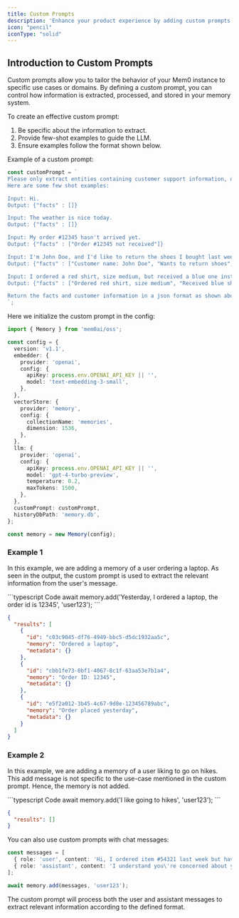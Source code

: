 ```yaml
---
title: Custom Prompts
description: 'Enhance your product experience by adding custom prompts tailored to your needs'
icon: "pencil"
iconType: "solid"
---
```


## Introduction to Custom Prompts

Custom prompts allow you to tailor the behavior of your Mem0 instance to specific use cases or domains. 
By defining a custom prompt, you can control how information is extracted, processed, and stored in your memory system.

To create an effective custom prompt:
1. Be specific about the information to extract.
2. Provide few-shot examples to guide the LLM.
3. Ensure examples follow the format shown below.

Example of a custom prompt:

```typescript
const customPrompt = `
Please only extract entities containing customer support information, order details, and user information. 
Here are some few shot examples:

Input: Hi.
Output: {"facts" : []}

Input: The weather is nice today.
Output: {"facts" : []}

Input: My order #12345 hasn't arrived yet.
Output: {"facts" : ["Order #12345 not received"]}

Input: I'm John Doe, and I'd like to return the shoes I bought last week.
Output: {"facts" : ["Customer name: John Doe", "Wants to return shoes", "Purchase made last week"]}

Input: I ordered a red shirt, size medium, but received a blue one instead.
Output: {"facts" : ["Ordered red shirt, size medium", "Received blue shirt instead"]}

Return the facts and customer information in a json format as shown above.
`;
```

Here we initialize the custom prompt in the config:

```typescript
import { Memory } from 'mem0ai/oss';

const config = {
  version: 'v1.1',
  embedder: {
    provider: 'openai',
    config: {
      apiKey: process.env.OPENAI_API_KEY || '',
      model: 'text-embedding-3-small',
    },
  },
  vectorStore: {
    provider: 'memory',
    config: {
      collectionName: 'memories',
      dimension: 1536,
    },
  },
  llm: {
    provider: 'openai',
    config: {
      apiKey: process.env.OPENAI_API_KEY || '',
      model: 'gpt-4-turbo-preview',
      temperature: 0.2,
      maxTokens: 1500,
    },
  },
  customPrompt: customPrompt,
  historyDbPath: 'memory.db',
};

const memory = new Memory(config);
```

### Example 1

In this example, we are adding a memory of a user ordering a laptop. As seen in the output, the custom prompt is used to extract the relevant information from the user's message.

<CodeGroup>
```typescript Code
await memory.add('Yesterday, I ordered a laptop, the order id is 12345', 'user123');
```

```json Output
{
  "results": [
    {
      "id": "c03c9045-df76-4949-bbc5-d5dc1932aa5c",
      "memory": "Ordered a laptop",
      "metadata": {}
    },
    {
      "id": "cbb1fe73-0bf1-4067-8c1f-63aa53e7b1a4",
      "memory": "Order ID: 12345",
      "metadata": {}
    },
    {
      "id": "e5f2a012-3b45-4c67-9d8e-123456789abc",
      "memory": "Order placed yesterday",
      "metadata": {}
    }
  ]
}
```
</CodeGroup>

### Example 2

In this example, we are adding a memory of a user liking to go on hikes. This add message is not specific to the use-case mentioned in the custom prompt. 
Hence, the memory is not added.

<CodeGroup>
```typescript Code
await memory.add('I like going to hikes', 'user123');
```

```json Output
{
  "results": []
}
```
</CodeGroup>

You can also use custom prompts with chat messages:

```typescript
const messages = [
  { role: 'user', content: 'Hi, I ordered item #54321 last week but haven\'t received it yet.' },
  { role: 'assistant', content: 'I understand you\'re concerned about your order #54321. Let me help track that for you.' }
];

await memory.add(messages, 'user123');
```

The custom prompt will process both the user and assistant messages to extract relevant information according to the defined format.
